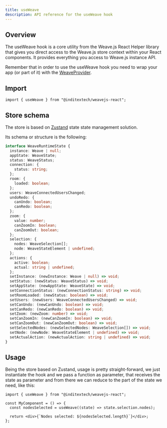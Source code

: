 ```yaml
---
title: useWeave
description: API reference for the useWeave hook
---
```



## Overview

The useWeave hook is a core utility from the Weave.js React Helper library that gives you
direct access to the Weave.js store context within your React components. It provides everything
you access to Weave.js instance API.

Remember that in order to use the useWeave hook you need to wrap your app (or part of it) with
the [WeaveProvider](/docs/react/api-reference/providers/weave-provider).

## Import

```shell
import { useWeave } from "@inditextech/weavejs-react";
```

## Store schema

The store is based on [Zustand](https://zustand.docs.pmnd.rs/getting-started/introduction) state
state management solution.

Its schema or structure is the following:

```ts
interface WeaveRuntimeState {
  instance: Weave | null;
  appState: WeaveState;
  status: WeaveStatus;
  connection: {
    status: string;
  };
  room: {
    loaded: boolean;
  };
  users: WeaveConnectedUsersChanged;
  undoRedo: {
    canUndo: boolean;
    canRedo: boolean;
  };
  zoom: {
    value: number;
    canZoomIn: boolean;
    canZoomOut: boolean;
  };
  selection: {
    nodes: WeaveSelection[];
    node: WeaveStateElement | undefined;
  };
  actions: {
    active: boolean;
    actual: string | undefined;
  };
  setInstance: (newInstance: Weave | null) => void;
  setStatus: (newStatus: WeaveStatus) => void;
  setAppState: (newAppState: WeaveState) => void;
  setConnectionStatus: (newConnectionStatus: string) => void;
  setRoomLoaded: (newStatus: boolean) => void;
  setUsers: (newUsers: WeaveConnectedUsersChanged) => void;
  setCanUndo: (newCanUndo: boolean) => void;
  setCanRedo: (newCanRedo: boolean) => void;
  setZoom: (newZoom: number) => void;
  setCanZoomIn: (newCanZoomIn: boolean) => void;
  setCanZoomOut: (newCanZoomOut: boolean) => void;
  setSelectedNodes: (newSelectedNodes: WeaveSelection[]) => void;
  setNode: (newNode: WeaveStateElement | undefined) => void;
  setActualAction: (newActualAction: string | undefined) => void;
}
```

## Usage

Being the store based on Zustand, usage is pretty straight-forward, we just
instantiate the hook and we pass a function as parameter, that receives the state
as parameter and from there we can reduce to the part of the state we need,
like this:

```tsx
import { useWeave } from "@inditextech/weavejs-react";

const MyComponent = () => {
  const nodesSelected = useWeave((state) => state.selection.nodes);

  return <div>{`Nodes selected: ${nodesSelected.length}`}</div>;
};
```
